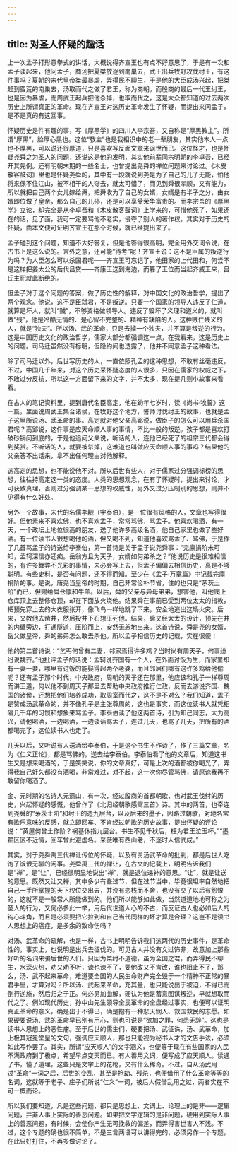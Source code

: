 ```yaml
---
---
---
```

title: 对圣人怀疑的趣话
---




上一次孟子打形意拳式的讲话，大概说得齐宣王也有点不好意思了，于是有一次和孟子谈起来，他问孟子，商汤把夏桀放逐到南巢去，武王出兵牧野攻伐纣王，有这件事吗？夏朝的末代皇帝桀最暴虐，弄得民不聊生，于是他的大臣成汤兴起，把桀赶到蛮荒的南巢去，汤取而代之做了君王，称为商朝。而殷商的最后一代王纣王，也是因为暴虐，而周武王起兵把他杀掉，也取而代之，这是大众都知道的过去两次历史上所谓真正的革命。现在齐宣王对这历史革命发生了怀疑，而提出来问孟子，是不是真的有这回事。

怀疑历史是件有趣的事，写《厚黑学》的四川人李宗吾，又自称是“厚黑教主”。所谓“厚黑”，脸厚心黑也。这位“教主”也是我相识中的老一辈朋友，其实他本人一点也不厚黑，可以说还很厚道，只是喜欢写反面文章来讽世而已。这位怪才，也是怀疑尧舜之为圣人的问题，还说这是他的发明，其实他前辈同宗明朝的李卓吾，已经开其先例。还有明朝末期的一些名士，也曾提出尧舜的禅位问题来讨论过。《木皮散客鼓词》里也是怀疑尧舜的，其中有一段就说到尧是为了自己的儿子无能，怕他将来保不住江山，被不相干的人夺去，就太可惜了，而见到舜很孝顺，又有能力，所以就把自己两个女儿嫁给舜，把舜收为了自己的女婿，女婿是有半子之分，由女婿即位做了皇帝，那么自己的儿孙，还是可以享受荣华富贵的。而李宗吾的《厚黑学》立论，却完全是从李卓吾和《木皮散客鼓词》上学来的，可惜他死了，如果还在的话，见了面，我可一定要骂他不老实，侵夺了别人的著作权。其实对于历史的怀疑，由本文便可证明齐宣王在那个时候，就已经提出来了。

孟子碰到这个问题，知道不大好答复，但是他答得很高明，完全用外交词令说，在古书上是这么说的。言外之意，还可能“待考”呢！齐宣王说：这不是臣属的叛逆行为吗？为人臣怎么可以杀国君呢——齐宣王可忘记了，他田家的上代田和，何尝不是这样把姜太公的后代吕贷——齐康王送到海边，而篡了王位而当起齐威王来，吕氏主祀就此断绝的。

但孟子对于这个问题的答案，做了历史性的解释，对中国文化的政治哲学，提出了两个观念。他说，这不是臣弑君，不是叛逆。只要一个国家的领导人违反了仁道，就算是坏人，就叫“贼”，不够资格做领导人。违反了毁坏了义理和道义的，就叫做“残”，他是冷酷无情的、是心智不完整的、精神有缺陷的人。这种贼仁残义的人，就是“独夫”。所以汤、武的革命，只是去掉一个独夫，并不算是叛逆的行为。这是中国历史文化的政治哲学，儒家大部分都强调这一点，在我看来，这是历史上的问题。司马迁虽然没有标明，但隐约间也透露了，他并不同意孟子这种看法。

除了司马迁以外，后世写历史的人，一直依照孔孟的这种思想，不敢有丝毫违反。不过，中国几千年来，对这个历史采怀疑态度的人很多，只因在儒家的权威之下，不敢过分反抗，所以这一方面留下来的文字，并不太多，现在提几则小故事来看看。

在古人的笔记资料里，提到唐代名臣高定，他在幼年七岁时，读《尚书·牧誓》这一篇，里面说周武王集合诸侯，在牧野这个地方，誓师讨伐纣王的故事，也就是孟子这里所说汤、武革命的事。高定就对他父亲高郢说，做臣子的怎么可以用兵杀国君呢？高郢说，这件事是应天命顺人事的事情，不比一般的叛逆。孩子都是喜欢打破砂锅问到底的，于是他追问父亲说，听话的人，连他已经死了的祖宗三代都会得到奖赏。不听话的人，就要被杀掉，这难道也叫做应天命顺人事的事吗？结果他的父亲答不出话来，拿不出任何理由对他解释。

这高定的思想，也不能说他不对。所以后世有些人，对于儒家过分强调标榜的思想，往往持高定这一类的态度。人类的思想观念，在有了怀疑时，提出来讨论，才可获致真理，否则过分强调某一思想的权威性，另外又过分压制别的思想，则并不见得有什么好处。

另外一个故事，宋代的名儒李觏（字泰伯），是一位很有风格的人，文章也写得很好。但他素来不喜欢佛，也不喜欢孟子，常常骂佛，骂孟子。他喜欢喝酒，有一天，一个政坛上地位很高的朋友，送了他许多高级名酒，他自己家里也做了些好酒。有一位读书人很想喝他的酒，但又喝不到，知道他喜欢骂孟子、骂佛，于是作了几首骂孟子的诗送给李泰伯，第一首诗是关于孟子说尧舜事：“完廪捐阶未可知，孟轲深信亦还痴。岳翁方且为天子，女婿如何弟杀之？”他说历史是很难相信的，有许多舞弊不光彩的事情，未必会写上去，但孟子偏偏去相信历史，真是不够聪明。有些史料，是否有问题，还不得而知。至少在《孟子·万章篇》中记载完廪捐阶的事。是说，唐尧当皇帝的时期，自己非常俭朴节省，住的也只是“茅茨土阶”而已，但赐给舜仓廪和牛羊。以后，舜的父亲与异母弟弟，想害他，叫他爬上仓库顶上去整修仓顶，却在下面放火烧他。结果舜在事前已受到两位太太的指教，把预先穿上去的大衣服张开，像飞鸟一样地跳了下来，安全地逃出这场火灾。后来，又教他去凿井，然后投井下石想压死他。结果，舜又经太太的设计，预先在井的内壁旁边，打通隧道，压阶而上，安然无恙地出来。这首诗说，舜是尧的女婿，岳父做皇帝，舜的弟弟怎么敢去杀他。所以孟子相信历史的记载，实在很傻！

他的第二首诗说：“乞丐何曾有二妻，邻家焉得许多鸡？当时尚有周天子，何事纷纷说魏齐。”他批评孟子的话说：孟轲说齐国有一个人，在外面讨饭为生，而家里却有一妻一妾，哪里有讨饭的能娶得起两个老婆，而且邻居们哪有这许多鸡给他偷呢？还有孟子那个时代，中央政府，周朝的天子还在那里，他应该和孔子一样尊周而讲王道，何以他不到周天子那里去帮助中央政府推行仁政，反而去游说齐国、魏国的诸侯，还想把他们培养成功，取周室而代之，这不是不对么？我们知道，孟子是赞成汤武革命的，并不像孔子是主张尊周的，这也是事实，而这位读书人就凭相隔几千年的习惯和想象来骂孟子。李泰伯读了他这两首诗，引为知己同志，大为高兴，请他喝酒，一边喝酒，一边谈话骂孟子，连过几天，也骂了几天，把所有的酒都喝完了，这位读书人也走了。

几天以后，又听说有人送酒给李泰伯，于是这个书生不作诗了，作了三篇文章，名为《仁义正论》，都是骂佛的，送去给李泰伯。李泰伯看了他的文章后，知道这书生又是想来喝酒的，于是笑笑说，你的文章真好，可是上次的酒都被你喝光了，弄得我自己好久都没有酒喝，非常难过，对不起，这一次你尽管骂佛，请原谅我再不敢留你喝酒了。

金、元时期的名诗人元遗山，有一次，经过殷商的首都朝歌，也对武王伐纣的历史，兴起怀疑的感慨，他曾作了《北归经朝歌感寓三首》诗。其中的两首，也牵连到尧舜的“茅茨土阶”和纣王的造九层台，以及后来的墨子，因路过朝歌，对地名常有歌乐意味的反感，就立即回车、不肯经过朝歌的历史故事，提出怀疑的评论说：“黄屋何曾土作阶？祸基休指九层台。书生不见千秋后，枉为君王泣玉杯。”“墨翟区区不近情，回车曾此避虚名。采薇唯有西山老，不逐时人信武成。”

其实，对于尧舜禹三代禅让传位的怀疑，以及有关汤武革命的批判，都是后世人吃饱了饭很无聊的闲事。尧舜禹三代的禅让，在古文的记载上，明明告诉我们是“禅”，是“让”，已经很明显地说出“禅”，就是退位递补的意思。“让”，就是让送的意思。既然又让又禅，其中多少有些过节，但在过节当中，毕竟很坦率自然地把自己一手所掌握的天下权位交出去，并没有恋栈而不舍，也没有交了以后有怨恨的，这就不是一般常人所能做到的。他们所以能够如此做，当然道道地地可称之为圣人的行为，又何必多此一举，用后代世道人心的不古，而反证古人也必如后人的钩心斗角，而且是必须要把它拉到和自己当代同样的坏才算是合理？这岂不是读书人思想上的癌症，是多余的致命伤吗？

对汤、武革命的疏解，也是一样，古书上明明告诉我们这两代的历史事件，是革命性的，事实上，也说明是出兵去征伐的。可见古人并没有文过饰非，故意加上那些好听的名词来骗后世的人们。只因为桀纣不道德，虽为全国之君，而弄得民不聊生，水深火热，劝又劝不听，谏也谏不了，要他改又不肯改，谁也阻止不了，那么，汤、武不起来革命，难道要全国的人民生命财产完全毁于一个精神不正常的暴君手里，才算对吗？所以汤、武起来革命，充其量，也只能说出于被迫，不得已而倒行逆施，然后归之于正。何必另加曲解，硬认为他是蓄意图谋叛逆，早就想取而代之了。例如现代历史，孙中山先生领导全民革命的全盘经过事实，也便可以证明真正革命的意义，确是出于不得已，确是抱有一种悲天悯人、救国救民的志愿。如果硬要说汤、武的革命早已别有用心，则也可说是“欲加之罪，何患无辞”。这也是读书人思想上的恶性瘤。至于后世的儒生们，硬要把汤、武征诛，汤、武革命，加上极其冠冕堂皇的文句，强调应天顺人，那也只能视为秘书人才的文告手法，必须如此写作罢了。其实，所谓“应天顺人”的文字涵义，也便等于现在有些国家的人民不满政府到了极点，希望早点变天而已。有人善用文词，便写成了应天顺人。读通了书，懂了道理，这些只是文字上的花枪，又有什么稀奇。不过，自从汤武用过“革命”一词之后，后世的变乱，甚至是抢劫、残杀，也便借用了什么革命等等的名词，这就等于老子、庄子们所说“仁义”一词，被后人假借乱用之过，两者实在不可一概而论。

所以我们要知道，凡是这些问题，都只是思想上、文词上、论理上的是非——逻辑问题，并非人事上实际的善恶问题。如果把文字逻辑的是非问题，硬用到实际人事上的善恶问题，有时候，会使你产生无可挽救的偏差，而弄得害世害人不浅。不过，这个专题的确也很不简单，不是三言两语可以讲得完的，必须另作一个专题，在此只好打住，不再多做讨论了。